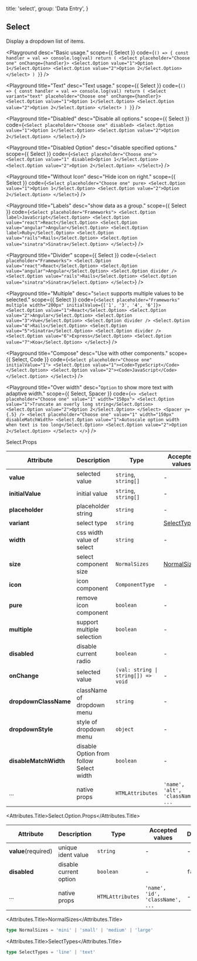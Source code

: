
  title: 'select',
  group: 'Data Entry',
}

## Select

Display a dropdown list of items.

<Playground
  desc="Basic usage."
  scope={{ Select }}
  code={`
() => {
  const handler = val => console.log(val)
  return (
    <Select placeholder="Choose one" onChange={handler}>
      <Select.Option value="1">Option 1</Select.Option>
      <Select.Option value="2">Option 2</Select.Option>
    </Select>
  )
}
`}
/>

<Playground
  title="Text"
  desc="Text usage."
  scope={{ Select }}
  code={`
() => {
  const handler = val => console.log(val)
  return (
    <Select variant="text" placeholder="Choose one" onChange={handler}>
      <Select.Option value="1">Option 1</Select.Option>
      <Select.Option value="2">Option 2</Select.Option>
    </Select>
  )
}
`}
/>

<Playground
  title="Disabled"
  desc="Disable all options."
  scope={{ Select }}
  code={`
<Select placeholder="Choose one" disabled>
  <Select.Option value="1">Option 1</Select.Option>
  <Select.Option value="2">Option 2</Select.Option>
</Select>
`}
/>

<Playground
  title="Disabled Option"
  desc="disable specified options."
  scope={{ Select }}
  code={`
<Select placeholder="Choose one">
  <Select.Option value="1" disabled>Option 1</Select.Option>
  <Select.Option value="2">Option 2</Select.Option>
</Select>
`}
/>

<Playground
  title="Without Icon"
  desc="Hide icon on right."
  scope={{ Select }}
  code={`
<Select placeholder="Choose one" pure>
  <Select.Option value="1">Option 1</Select.Option>
  <Select.Option value="2">Option 2</Select.Option>
</Select>
`}
/>

<Playground
  title="Labels"
  desc="show data as a group."
  scope={{ Select }}
  code={`
<Select placeholder="Frameworks">
  <Select.Option label>JavaScript</Select.Option>
  <Select.Option value="react">React</Select.Option>
  <Select.Option value="angular">Angular</Select.Option>
  <Select.Option label>Ruby</Select.Option>
  <Select.Option value="rails">Rails</Select.Option>
  <Select.Option value="sinatra">Sinatra</Select.Option>
</Select>
`}
/>

<Playground
  title="Divider"
  scope={{ Select }}
  code={`
<Select placeholder="Frameworks">
  <Select.Option value="react">React</Select.Option>
  <Select.Option value="angular">Angular</Select.Option>
  <Select.Option divider />
  <Select.Option value="rails">Rails</Select.Option>
  <Select.Option value="sinatra">Sinatra</Select.Option>
</Select>
`}
/>

<Playground
  title="Multiple"
  desc="`Select` supports multiple values to be selected."
  scope={{ Select }}
  code={`
<Select placeholder="Frameworks" multiple width="200px" initialValue={['1', '3', '4', '6']}>
  <Select.Option value="1">React</Select.Option>
  <Select.Option value="2">Angular</Select.Option>
  <Select.Option value="3">Vue</Select.Option>
  <Select.Option divider />
  <Select.Option value="4">Rails</Select.Option>
  <Select.Option value="5">Sinatra</Select.Option>
  <Select.Option divider />
  <Select.Option value="6">Express</Select.Option>
  <Select.Option value="7">Koa</Select.Option>
</Select>
`}
/>

<Playground
  title="Compose"
  desc="Use with other components."
  scope={{ Select, Code }}
  code={`
<Select placeholder="Choose one" initialValue="1">
  <Select.Option value="1"><Code>TypeScript</Code></Select.Option>
  <Select.Option value="2"><Code>JavaScript</Code></Select.Option>
</Select>
`}
/>

<Playground
  title="Over width"
  desc="`Option` to show more text with adaptive width."
  scope={{ Select, Spacer }}
  code={`
<>
  <Select placeholder="Choose one" value="1" width="150px">
    <Select.Option value="1">Truncate an overly long string</Select.Option>
    <Select.Option value="2">Option 2</Select.Option>
  </Select>
  <Spacer y={.5} />
  <Select placeholder="Choose one" value="1" width="150px" disableMatchWidth>
    <Select.Option value="1">Autoscale option width when text is too long</Select.Option>
    <Select.Option value="2">Option 2</Select.Option>
  </Select>
</>
`}
/>

<Attributes edit="/pages/en-us/components/select.mdx">
<Attributes.Title>Select.Props</Attributes.Title>

| Attribute             | Description                             | Type                                                | Accepted values                   | Default         |
| --------------------- | --------------------------------------- | --------------------------------------------------- | --------------------------------- | --------------- |
| **value**             | selected value                          | `string`, `string[]`                                | -                                 | -               |
| **initialValue**      | initial value                           | `string`, `string[]`                                | -                                 | -               |
| **placeholder**       | placeholder string                      | `string`                                            | -                                 | -               |
| **variant**           | select type                             | `string`                                            | [SelectTypes](#selecttypes)       | `line`          |
| **width**             | css width value of select               | `string`                                            | -                                 | `initial`       |
| **size**              | select component size                   | `NormalSizes`                                       | [NormalSizes](#normalsizes)       | `medium`        |
| **icon**              | icon component                          | `ComponentType`                                     | -                                 | `SVG Component` |
| **pure**              | remove icon component                   | `boolean`                                           | -                                 | `false`         |
| **multiple**          | support multiple selection              | `boolean`                                           | -                                 | `false`         |
| **disabled**          | disable current radio                   | `boolean`                                           | -                                 | `false`         |
| **onChange**          | selected value                          | <Code>(val: string &#124; string[]) => void </Code> | -                                 | -               |
| **dropdownClassName** | className of dropdown menu              | `string`                                            | -                                 | -               |
| **dropdownStyle**     | style of dropdown menu                  | `object`                                            | -                                 | -               |
| **disableMatchWidth** | disable Option from follow Select width | `boolean`                                           | -                                 | `false`         |
| ...                   | native props                            | `HTMLAttributes`                                    | `'name', 'alt', 'className', ...` | -               |

<Attributes.Title>Select.Option.Props</Attributes.Title>

| Attribute           | Description            | Type             | Accepted values                  | Default |
| ------------------- | ---------------------- | ---------------- | -------------------------------- | ------- |
| **value**(required) | unique ident value     | `string`         | -                                | -       |
| **disabled**        | disable current option | `boolean`        | -                                | `false` |
| ...                 | native props           | `HTMLAttributes` | `'name', 'id', 'className', ...` | -       |

<Attributes.Title>NormalSizes</Attributes.Title>

```ts
type NormalSizes = 'mini' | 'small' | 'medium' | 'large'
```

<Attributes.Title>SelectTypes</Attributes.Title>

```ts
type SelectTypes = 'line' | 'text'
```

</Attributes>

